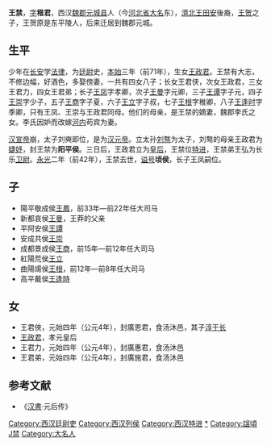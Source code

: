 {{東亞男性歷史人物
|名稱 =王禁
|身份 =
|國家 =
|時代 =
|主君 =
|屆數 =
|最高職務 =
|前任 = 
|繼任 = 
|圖片名稱 =
|圖片大小 =
|圖片說明 =
|氏 =
|姓 =王
|穆坤= <!--清代八旗满洲人物专用-->
|名 =禁
|姓名 =
|羅馬拼音 =
|假名 = <!--日本、琉球人用-->
|諺文 = <!--朝鮮、韓國人用-->
|字 =稚君
|號=
|名乘 = <!--琉球士族用-->
|官職 =
|封爵 =
|封號 =
|位階 =
|御稱號 = <!--日本皇族之稱號-->
|宮號1 = <!--日本皇族之宮號-->
|宮號2 = <!--朝鮮王族之宮號-->
|封地 =
|神號 =
|尊號 =
|族裔 = 
|信仰 = <!--指的是宗教信仰-->
|旗籍 = <!--清代八旗人物专用-->
|氏族 =
|籍貫 =
|本貫 = <!--朝鮮人用-->
|世居地= <!--清代八旗人物专用-->
|世居地/穆坤= <!--专门用于清代八旗满洲人物世居地和穆坤相同时-->
|祖籍 =
|本籍 =
|出身地 =
|府邸 =
|世系 = 
|初名 =
|乳名 = <!--日本、朝鮮、琉球以外人物用-->
|幼名 = <!--日本人用-->
|兒名 = <!--朝鮮人用-->
|童名 = <!--琉球人用-->
|小字 =
|別名 =
|法號 =
|院號 =
|其他名號 =
|出生日期 =
|出生地點 =
|婚年 =
|逝世日期 =
|逝世地點 =
|在位年代 =
|廟號 =
|諡號 =
|墓葬 =
|祠廟 =
|父親 =王賀
|嫡母 =
|母親 =
|繼父=
|繼母=
|養父=
|養母=
|猶父= <!--日本人用-->
|烏帽子親= <!--日本人、琉球人用-->
|元配 =
|正室 =
|妻 =
|繼室 =
|平妻 =
|側室 =
|元配之父 =
|元配之嫡母 =
|元配之母 =
|正室之父 =
|正室之嫡母 =
|正室之母 =
|妻之父 =
|妻之嫡母 =
|妻之母 =
|繼室之父 =
|繼室之嫡母 =
|繼室之母 =
|平妻之父 =
|平妻之嫡母 =
|平妻之母 =
|兄弟 =
|姊妹 =
|嫡兄弟 =
|嫡姊妹 =
|庶兄弟 =
|庶姊妹 =
|同胞兄弟 =
|同胞姊妹 =
|異母兄弟 =
|異母姊妹 =
|異父兄弟 =
|異父姊妹 =
|繼兄弟 =
|繼姊妹 =
|子 =陽平敬成侯[[王鳳|王鳳]]<br>新都哀侯[[王曼|王曼]]<br>平阿安侯[[王譚|王譚]]<br>安成共侯[[王崇_(魏郡)|王崇]]<br>成都景成侯[[王商|王商]]<br>紅陽荒侯[[王立|王立]]<br>曲陽煬侯[[王根|王根]]<br>高平戴侯[[王逢時|王逢時]]
|女 =廣恩君王君俠<br>孝元皇后[[王政君|王政君]]<br>廣惠君王君力<br>廣施君王君弟
|嫡子 =
|嫡女 =
|庶子 =
|庶女 =
|養子 =
|養女 =
|猶子 = <!--日本人用-->
|婿養子 = <!--日本人用-->
|烏帽子子 = <!--日本人用-->
|繼子 =
|繼女 =
|其他親屬 =
|出身 = <!---此处指科举出身--->
|功名 = 
|經歷 = 
|著作 =
|注釋 =
}}

'''王禁'''{{BD||？|前42年||catIdx=W}}，[[表字|字]]'''稚君'''，西汉[[魏郡|魏郡]][[元城县|元城县]]人（今[[河北省|河北省]][[大名县|大名]]东），[[濟北王|濟北王]][[田安|田安]]後裔，[[王贺|王贺]]之子，王贺原是东平陵人，后来迁居到魏郡元城。
==生平==
少年在[[长安|长安]]学[[法律|法律]]，为[[廷尉|廷尉]]史，[[本始|本始]]三年（前71年），生女[[王政君|王政君]]。王禁有大志，不修边幅，好酒色，多娶傍妻，一共有四女八子；长女王君侠，次女王政君，三女王君力，四女王君弟；长子[[王凤|王凤]]字孝卿，次子[[王曼|王曼]]字元卿，三子[[王谭|王谭]]字子元，四子[[王崇_(魏郡)|王崇]]字少子，五子[[王商_(魏郡)|王商]]字子夏，六子[[王立_(西汉)|王立]]字子叔，七子[[王根|王根]]字稚卿，八子[[王逢时|王逢时]]字季卿，只有王凤、王崇与王政君同母。他们的母亲，是王禁的嫡妻，魏郡李氏之女。李氏因妒而改嫁[[河内|河内]]苟宾为妻。

[[汉宣帝|汉宣帝]]崩，太子刘奭即位，是为[[汉元帝|汉元帝]]。立太孙[[刘骜|刘骜]]为太子，刘骜的母亲王政君为[[婕妤|婕妤]]，封王禁为'''阳平侯'''。三日后，王政君立为[[皇后|皇后]]，王禁位[[特进|特进]]，王禁弟王弘为长乐[[卫尉|卫尉]]。[[永光_(西汉)|永光]]二年（前42年），王禁去世，[[谥号|谥号]]'''顷侯'''，长子王凤嗣位。

{{Ahnentafel top}}<center>
{{ahnentafel-compact5
|boxstyle_1=background-color: #fff000;
|boxstyle_2=background-color: #ffd400;
|boxstyle_3=background-color: #ffb800;
|boxstyle_4=background-color: #ff9c00;
|boxstyle_5=background-color: #ff8000;
|1='''阳平倾侯王禁'''
|2='''父：'''[[王贺|王贺]]
|3=
|4='''祖父：'''[[王遂|王遂]]
|5=
|6=
|7=
|8='''曾祖父：'''田安之子
|9=
|10=
|11=
|12=
|13=
|14=
|15=
|16='''高祖父：'''济北王[[田安|田安]]
|17=
|18=
|19=
|20=
|21=
|22=
|23=
|24=
|25=
|26=
|27=
|28=
|29=
|30=
|31=
}}</center>
{{ahnentafel bottom}}

==子==
* 陽平敬成侯[[王鳳|王鳳]]，前33年—前22年任大司马
* 新都哀侯[[王曼|王曼]]，王莽的父亲
* 平阿安侯[[王譚|王譚]]
* 安成共侯[[王崇_(魏郡)|王崇]]
* 成都景成侯[[王商_(魏郡)|王商]]，前15年—前12年任大司马
* 紅陽荒侯[[王立_(西汉)|王立]]
* 曲陽煬侯[[王根|王根]]，前12年—前8年任大司马
* 高平戴侯[[王逢時|王逢時]]

==女==
* 王君俠，元始四年（公元4年），封廣恩君，食汤沐邑，其子[[淳于长|淳于长]]
* [[王政君|王政君]]，孝元皇后
* 王君力，元始四年（公元4年），封廣惠君，食汤沐邑
* 王君弟，元始四年（公元4年），封廣施君，食汤沐邑
==参考文献==
*《[[汉書|汉書]]·元后传》

{{DEFAULTSORT:W}}
[[Category:西汉廷尉吏|Category:西汉廷尉吏]]
[[Category:西汉列侯|Category:西汉列侯]]
[[Category:西汉特进|Category:西汉特进]]
[[Category:王禁家族|*]]
[[Category:諡頃|Category:諡頃]]
[[Category:王姓|J禁]]
[[Category:大名人|Category:大名人]]